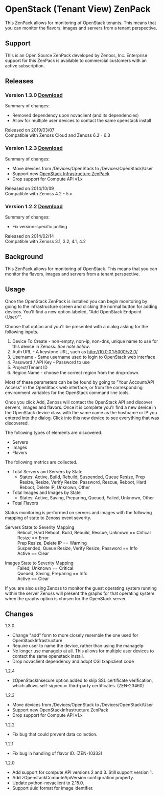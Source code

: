= OpenStack (Tenant View) ZenPack =

This ZenPack allows for monitoring of OpenStack tenants. This means that you can 
monitor the flavors, images and servers from a tenant perspective.

== Support ==
This is an Open Source ZenPack developed by Zenoss, Inc. Enterprise support for 
this ZenPack is available to commercial customers with an active subscription.

== Releases ==

=== Version 1.3.0 [http://wiki.zenoss.org/download/zenpacks/ZenPacks.zenoss.OpenStack/1.3.0/ZenPacks.zenoss.OpenStack-1.3.0.egg Download] ===
Summary of changes:
* Removed dependency upon novaclient (and its dependencies)
* Allow for multiple user devices to contact the same openstack install
;Released on 2019/03/07
;Compatible with Zenoss Cloud and Zenoss 6.2 - 6.3

=== Version 1.2.3 
[http://wiki.zenoss.org/download/zenpacks/ZenPacks.zenoss.OpenStack/1.2.3/ZenPacks.zenoss.OpenStack-1.2.3.egg 
Download] ===
Summary of changes:
* Move devices from /Devices/OpenStack to /Devices/OpenStack/User
* Support new [https://www.zenoss.com/product/zenpacks/ OpenStack Infrastructure ZenPack]
* Drop support for Compute API v1.x
;Released on 2014/10/09
;Compatible with Zenoss 4.2 - 5.x

=== Version 1.2.2 [http://wiki.zenoss.org/download/zenpacks/ZenPacks.zenoss.OpenStack/1.2.2/ZenPacks.zenoss.OpenStack-1.2.2.egg Download] ===
Summary of changes:
* Fix version-specific polling
;Released on 2014/02/14
;Compatible with Zenoss 3.1, 3.2, 4.1, 4.2

== Background ==
This ZenPack allows for monitoring of OpenStack. This means that you can monitor 
the flavors, images and servers from a tenant perspective.

== Usage ==
Once the OpenStack ZenPack is installed you can begin monitoring by going to the infrastructure screen and clicking the normal button for adding devices. You'll find a new option labeled, "Add OpenStack Endpoint (User)'".

Choose that option and you'll be presented with a dialog asking for the following inputs.

# Device To Create - non-empty, non-ip, non-dns, unique name to use for this device in Zenoss. ''See note below''.
# Auth URL - A keystone URL, such as http://10.0.0.1:5000/v2.0/
# Username - Same username used to login to OpenStack web interface
# Password / API Key - Password to use
# Project/Tenant ID
# Region Name - choose the correct region from the drop-down. 

Most of these parameters can be be found by going to "Your Account/API Access"
in the OpenStack web interface, or from the corresponding environment variables
for the OpenStack command line tools.

Once you click Add, Zenoss will contact the OpenStack API and discover servers, images and flavors. Once it is complete you'll find a new device in the OpenStack device class with the same name as the hostname or IP you entered into the dialog. Click into this new device to see everything that was discovered.

The following types of elements are discovered.
* Servers
* Images
* Flavors

The following metrics are collected.
* Total Servers and Servers by State
** States: Active, Build, Rebuild, Suspended, Queue Resize, Prep Resize, Resize, Verify Resize, Password, Rescue, Reboot, Hard Reboot, Delete IP, Unknown, Other
* Total Images and Images by State
** States: Active, Saving, Preparing, Queued, Failed, Unknown, Other
* Total Flavors

Status monitoring is performed on servers and images with the following mapping of state to Zenoss event severity.

;Servers State to Severity Mapping
: Reboot, Hard Reboot, Build, Rebuild, Rescue, Unknown == Critical
: Resize == Error
: Prep Resize, Delete IP == Warning
: Suspended, Queue Resize, Verify Resize, Password == Info
: Active == Clear

;Images State to Severity Mapping
: Failed, Unknown == Critical
: Queued, Saving, Preparing == Info
: Active == Clear

If you are also using Zenoss to monitor the guest operating system running within the server Zenoss will present the graphs for that operating system when the graphs option is chosen for the OpenStack server.

== Changes ==

;1.3.0
* Change "add" form to more closely resemble the one used for OpenStackInfrastructure
* Require user to name the device, rather than using the manageIp
* No longer use manageIp at all. This allows for multiple user devices to contact the same openstack install.
* Drop novaclient dependency and adopt OSI txapiclient code

;1.2.4
* zOpenStackInsecure option added to skip SSL certificate verification, which allows self-signed or third-party certificates. (ZEN-23460)

;1.2.3
* Move devices from /Devices/OpenStack to /Devices/OpenStack/User
* Support new OpenStackInfrastructure ZenPack
* Drop support for Compute API v1.x

;1.2.2
* Fix bug that could prevent data collection.

;1.2.1
* Fix bug in handling of flavor ID. (ZEN-10333)

;1.2.0
* Add support for compute API versions 2 and 3. Still support version 1.
* Add zOpenstackComputeApiVersion configuration property.
* Update python-novaclient to 2.15.0.
* Support uuid format for image identifier.
